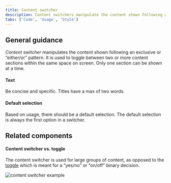 ```yaml
---
title: Content switcher
description: Content switchers manipulate the content shown following an exclusive or “either/or” pattern. It is used to toggle between two or more content sections within the same space on screen.
tabs: ['Code', 'Usage', 'Style']
---
```


## General guidance

_Content switcher_ manipulates the content shown following an exclusive or “either/or” pattern.
It is used to toggle between two or more content sections within the same space on screen. Only one section can be shown at a time.

#### Text

Be concise and specific. Titles have a max of two words.

#### Default selection

Based on usage, there should be a default selection. The default selection is always the first option in a switcher.

## Related components

#### Content switcher vs. toggle

The content switcher is used for large groups of content, as opposed to the [toggle](/components/toggle/code) which is meant for a “yes/no” or “on/off” binary decision.

<Row>
<Column colLg={8}>

![content switcher example](images/content-switcher-usage-1.png)

</Column>
</Row>
